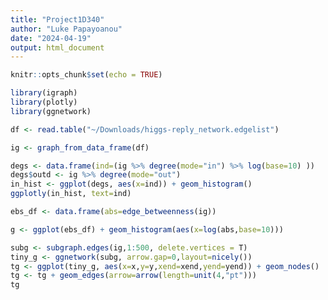 ```yaml
---
title: "Project1D340"
author: "Luke Papayoanou"
date: "2024-04-19"
output: html_document
---
```


```r
knitr::opts_chunk$set(echo = TRUE)
```

```r
library(igraph)
library(plotly)
library(ggnetwork)
```



```r
df <- read.table("~/Downloads/higgs-reply_network.edgelist")

ig <- graph_from_data_frame(df)

degs <- data.frame(ind=(ig %>% degree(mode="in") %>% log(base=10) ))
degs$outd <- ig %>% degree(mode="out")
in_hist <- ggplot(degs, aes(x=ind)) + geom_histogram()
ggplotly(in_hist, text=ind)

ebs_df <- data.frame(abs=edge_betweenness(ig))

g <- ggplot(ebs_df) + geom_histogram(aes(x=log(abs,base=10)))

subg <- subgraph.edges(ig,1:500, delete.vertices = T)
tiny_g <- ggnetwork(subg, arrow.gap=0,layout=nicely())
tg <- ggplot(tiny_g, aes(x=x,y=y,xend=xend,yend=yend)) + geom_nodes()
tg <- tg + geom_edges(arrow=arrow(length=unit(4,"pt")))
tg


```

